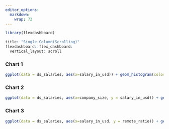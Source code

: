 ```yaml
---
editor_options: 
  markdown: 
    wrap: 72
---
```


```r
library(flexdashboard)

title: "Single Column(Scrolling)"
flexdashboard::flex_dashboard: 
  vertical_layout: scroll

```

### Chart 1

```r
ggplot(data = ds_salaries, aes(x=salary_in_usd)) + geom_histogram(color="lightgreen", fill="darkgreen") + labs(title = "Salaries in Data Science", x = "Salary", y = "Frequency") + theme_bw()
```

### Chart 2

```r
ggplot(data = ds_salaries, aes(x=company_size, y = salary_in_usd)) + geom_violin(aes(fill= company_size)) + scale_fill_manual(values = c("#e75480", "#ff6969", "pink")) + geom_boxplot(width=0.2) + labs(title= "Salary Of Employees Relative to Company Size", x = "Company Size", y = "Salary") + theme_bw()
```

### Chart 3

```r
ggplot(data = ds_salaries, aes(x=salary_in_usd, y = remote_ratio)) + geom_point() + geom_smooth(color="red", se = F) + labs(title = "Remote Ratio vs Salary", x = "Salary", y = "Remote Ratio") + theme_minimal()
```

